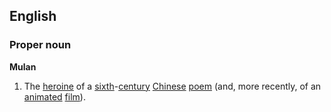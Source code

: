 ==English==
===Proper noun===
{{wikipedia}}
'''Mulan'''
#The [[heroine]] of a [[sixth]]-[[century]] [[Chinese]] [[poem]] (and, more recently, of an [[animated]] [[film]]).
